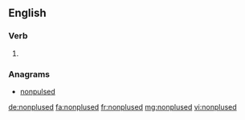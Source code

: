 ==English==

===Verb===
{{head|en|verb form}}

# {{en-past of|nonplus}}

===Anagrams===
* [[nonpulsed#English|nonpulsed]]

[[de:nonplused]]
[[fa:nonplused]]
[[fr:nonplused]]
[[mg:nonplused]]
[[vi:nonplused]]